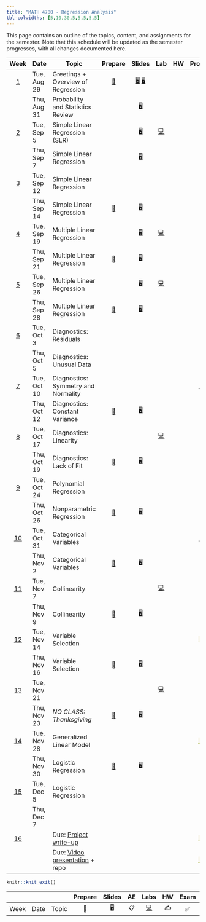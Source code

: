 ```yaml
---
title: "MATH 4780 - Regression Analysis"
tbl-colwidths: [5,10,30,5,5,5,5,5]
---
```


This page contains an outline of the topics, content, and assignments for the semester. Note that this schedule will be updated as the semester progresses, with all changes documented here.

::: column-screen-inset-right
|           Week            | Date        | Topic                                                                                                                     |                             Prepare                             |                                                                           Slides                                                                            |                                    Lab                                     | HW  |                                                                                                                                                                                                                                                                                                                       Project                                                                                                                                                                                                                                                                                                                        |
|:----:|------|------|:----:|:----:|:----:|:----:|:---------------------------:|
|  [1](/weeks/week-1.html)  | Tue, Aug 29 | Greetings + Overview of Regression                                                                                        |  [📖](/weeks/week-1.html#prepare){aria-label="Week 1 summary"}  | [🖥️](/slides/01-syllabus.html "01-syllabus"){aria-label="01-syllabus slides"} [🖥️](/slides/02-overview.html "02-overview"){aria-label="02-overview slides"} |                                                                            |     |                                                                                                                                                                                                                                                                                                                                                                                                                                                                                                                                                                                                                                                      |
|                           | Thu, Aug 31 | Probability and Statistics Review                                                                                         |                                                                 |                                      [🖥️](/slides/lec-1.html "03-prob-stat slides"){aria-label="03-prob-stat slides"}                                       |                                                                            |     |                                                                                                                                                                                                                                                                                                                                                                                                                                                                                                                                                                                                                                                      |
|  [2](/weeks/week-2.html)  | Tue, Sep 5  | Simple Linear Regression (SLR)                                                                                            |                                                                 |                                              [🖥️](/slides/lab-1.html "Lab slides"){aria-label="Lab 1 slides"}                                               | [💻](/labs/lab-1.html "Lab instructions"){aria-label="Lab 1 instructions"} |     |                                                                                                                                                                                                                                                                                                                                                                                                                                                                                                                                                                                                                                                      |
|                           | Thu, Sep 7  | Simple Linear Regression                                                                                                  |                                                                 |                                          [🖥️](/slides/lec-3.html "Lecture slides"){aria-label="Lecture 3 slides"}                                           |                                                                            |     |                                                                                                                                                                                                                                                                                                                                                                                                                                                                                                                                                                                                                                                      |
|  [3](/weeks/week-3.html)  | Tue, Sep 12 | Simple Linear Regression                                                                                                  |                                                                 |                                                                                                                                                             |                                                                            |     |                                                                                                                                                                                                                                                                                                                                                                                                                                                                                                                                                                                                                                                      |
|                           | Thu, Sep 14 | Simple Linear Regression                                                                                                  |  [📖](/weeks/week-3.html#prepare){aria-label="Week 3 summary"}  |                                          [🖥️](/slides/lec-4.html "Lecture slides"){aria-label="Lecture 4 slides"}                                           |                                                                            |     |                                                                                                                                                                                                                                                                                                                                                                                                                                                                                                                                                                                                                                                      |
|  [4](/weeks/week-4.html)  | Tue, Sep 19 | Multiple Linear Regression                                                                                                |                                                                 |                                               [🖥️](/slides/lab-2.pdf "Lab slides"){aria-label="Lab 2 slides"}                                               | [💻](/labs/lab-2.html "Lab instructions"){aria-label="Lab 2 instructions"} |     |                                                                                                                                                                                                                                                                                                                                                                                                                                                                                                                                                                                                                                                      |
|                           | Thu, Sep 21 | Multiple Linear Regression                                                                                                |  [📖](/weeks/week-4.html#prepare){aria-label="Week 4 summary"}  |                                          [🖥️](/slides/lec-6.html "Lecture slides"){aria-label="Lecture 6 slides"}                                           |                                                                            |     |                                                                                                                                                                                                                                                                                                                                                                                                                                                                                                                                                                                                                                                      |
|  [5](/weeks/week-5.html)  | Tue, Sep 26 | Multiple Linear Regression                                                                                                |                                                                 |                                              [🖥️](/slides/lab-3.html "Lab slides"){aria-label="Lab 3 slides"}                                               | [💻](/labs/lab-3.html "Lab instructions"){aria-label="Lab 3 instructions"} |     |                                                                                                                                                                                                                                                                                                                                                                                                                                                                                                                                                                                                                                                      |
|                           | Thu, Sep 28 | Multiple Linear Regression                                                                                                |  [📖](/weeks/week-5.html#prepare){aria-label="Week 5 summary"}  |                                          [🖥️](/slides/lec-8.html "Lecture slides"){aria-label="Lecture 8 slides"}                                           |                                                                            |     |                                                                                                                                                                                                                                                                                                                                                                                                                                                                                                                                                                                                                                                      |
|  [6](/weeks/week-6.html)  | Tue, Oct 3  | Diagnostics: Residuals                                                                                                    |                                                                 |                                                                                                                                                             |                                                                            |     |                                                                                                                                                                                                                                                                                                                                                                                                                                                                                                                                                                                                                                                      |
|                           | Thu, Oct 5  | Diagnostics: Unusual Data                                                                                                 |                                                                 |                                                                                                                                                             |                                                                            |     |                                                                                                                                                                                                                                                                                                                                                                                                                                                                                                                                                                                                                                                      |
|  [7](/weeks/week-7.html)  | Tue, Oct 10 | Diagnostics: Symmetry and Normality                                                                                       |                                                                 |                                                                                                                                                             |                                                                            |     |                                                                                                                                                                                                                                                                  [📂](https://sta210-s22.github.io/website/project-description.html#topic-ideas){aria-label="Project topic ideas"}                                                                                                                                                                                                                                                                   |
|                           | Thu, Oct 12 | Diagnostics: Constant Variance                                                                                            |  [📖](/weeks/week-7.html#prepare){aria-label="Week 7 summary"}  |                                         [🖥️](/slides/lec-12.html "Lecture slides"){aria-label="Lecture 12 slides"}                                          |                                                                            |     |                                                                                                                                                                                                                                                                                                                                                                                                                                                                                                                                                                                                                                                      |
|  [8](/weeks/week-8.html)  | Tue, Oct 17 | Diagnostics: Linearity                                                                                                    |                                                                 |                                                                                                                                                             | [💻](/labs/lab-4.html "Lab instructions"){aria-label="Lab 4 instructions"} |     |                                                                                                                                                                                                                                                                                                                                                                                                                                                                                                                                                                                                                                                      |
|                           | Thu, Oct 19 | Diagnostics: Lack of Fit                                                                                                  |  [📖](/weeks/week-8.html#prepare){aria-label="Week 8 summary"}  |                                         [🖥️](/slides/lec-14.html "Lecture slides"){aria-label="Lecture 14 slides"}                                          |                                                                            |     |                                                                                                                                                                                                                                                                                                                                                                                                                                                                                                                                                                                                                                                      |
|  [9](/weeks/week-9.html)  | Tue, Oct 24 | Polynomial Regression                                                                                                     |                                                                 |                                                                                                                                                             |                                                                            |     |                                                                                                                                                                                                                                                                                                                                                                                                                                                                                                                                                                                                                                                      |
|                           | Thu, Oct 26 | Nonparametric Regression                                                                                                  |  [📖](/weeks/week-9.html#prepare){aria-label="Week 9 summary"}  |                                         [🖥️](/slides/lec-16.html "Lecture slides"){aria-label="Lecture 16 slides"}                                          |                                                                            |     |                                                                                                                                                                                                                                                                                                                                                                                                                                                                                                                                                                                                                                                      |
| [10](/weeks/week-10.html) | Tue, Oct 31 | Categorical Variables                                                                                                     |                                                                 |                                                                                                                                                             |                                                                            |     |                                                                                                                                                                                                                                                              [📂](https://sta210-s22.github.io/website/project-description.html#project-proposal){aria-label="Project topic proposal"}                                                                                                                                                                                                                                                               |
|                           | Thu, Nov 2  | Categorical Variables                                                                                                     | [📖](/weeks/week-10.html#prepare){aria-label="Week 10 summary"} |                                         [🖥️](/slides/lec-18.html "Lecture slides"){aria-label="Lecture 18 slides"}                                          |                                                                            |     |                                                                                                                                                                                                                                                                                                                                                                                                                                                                                                                                                                                                                                                      |
| [11](/weeks/week-11.html) | Tue, Nov 7  | Collinearity                                                                                                              |                                                                 |                                                                                                                                                             | [💻](/labs/lab-5.html "Lab instructions"){aria-label="Lab 5 instructions"} |     |                                                                                                                                                                                                                                                                                                                                                                                                                                                                                                                                                                                                                                                      |
|                           | Thu, Nov 9  | Collinearity                                                                                                              | [📖](/weeks/week-11.html#prepare){aria-label="Week 11 summary"} |                                         [🖥️](/slides/lec-20.html "Lecture slides"){aria-label="Lecture 20 slides"}                                          |                                                                            |     |                                                                                                                                                                                                                                                                                                                                                                                                                                                                                                                                                                                                                                                      |
| [12](/weeks/week-12.html) | Tue, Nov 14 | Variable Selection                                                                                                        |                                                                 |                                                                                                                                                             |                                                                            |     |                [📂](https://sta210-s22.github.io/website/project-description.html#draft-report){aria-label="Project draft report" style="text-decoration: underline; color: rgb(133, 153, 0) !important; cursor: text; font-family: \"Lucida Grande\", serif; font-size: 16px; font-style: normal; font-variant-ligatures: none; font-variant-caps: normal; font-weight: 400; letter-spacing: normal; orphans: 2; text-align: center; text-indent: 0px; text-transform: none; white-space: pre-wrap; widows: 2; word-spacing: 0px; -webkit-text-stroke-width: 0px; caret-color: rgb(0, 0, 0); background-color: rgb(245, 240, 222);"}                |
|                           | Thu, Nov 16 | Variable Selection                                                                                                        | [📖](/weeks/week-12.html#prepare){aria-label="Week 12 summary"} |                                         [🖥️](/slides/lec-22.html "Lecture slides"){aria-label="Lecture 22 slides"}                                          |                                                                            |     |                                                                                                                                                                                                                                                                                                                                                                                                                                                                                                                                                                                                                                                      |
| [13](/weeks/week-13.html) | Tue, Nov 21 |                                                                                                                           |                                                                 |                                                                                                                                                             | [💻](/labs/lab-6.html "Lab instructions"){aria-label="Lab 6 instructions"} |     |                                                                                                                                                                                                                                                                                                                                                                                                                                                                                                                                                                                                                                                      |
|                           | Thu, Nov 23 | *NO CLASS: Thanksgiving*                                                                                                  | [📖](/weeks/week-13.html#prepare){aria-label="Week 13 summary"} |                                         [🖥️](/slides/lec-24.html "Lecture slides"){aria-label="Lecture 24 slides"}                                          |                                                                            |     |                                                                                                                                                                                                                                                                                                                                                                                                                                                                                                                                                                                                                                                      |
| [14](/weeks/week-14.html) | Tue, Nov 28 | Generalized Linear Model                                                                                                  |                                                                 |                                                                                                                                                             |                                                                            |     |                 [📂](https://sta210-s22.github.io/website/project-description.html#peer-review){aria-label="Project peer review" style="text-decoration: underline; color: rgb(133, 153, 0) !important; cursor: text; font-family: \"Lucida Grande\", serif; font-size: 16px; font-style: normal; font-variant-ligatures: none; font-variant-caps: normal; font-weight: 400; letter-spacing: normal; orphans: 2; text-align: center; text-indent: 0px; text-transform: none; white-space: pre-wrap; widows: 2; word-spacing: 0px; -webkit-text-stroke-width: 0px; caret-color: rgb(0, 0, 0); background-color: rgb(245, 240, 222);"}                 |
|                           | Thu, Nov 30 | Logistic Regression                                                                                                       | [📖](/weeks/week-14.html#prepare){aria-label="Week 14 summary"} |                                         [🖥️](/slides/lec-26.html "Lecture slides"){aria-label="Lecture 26 slides"}                                          |                                                                            |     |                                                                                                                                                                                                                                                                                                                                                                                                                                                                                                                                                                                                                                                      |
| [15](/weeks/week-15.html) | Tue, Dec 5  | Logistic Regression                                                                                                       |                                                                 |                                                                                                                                                             |                                                                            |     |                                                                                                                                                                                                                                                                                                                                                                                                                                                                                                                                                                                                                                                      |
|                           | Thu, Dec 7  |                                                                                                                           |                                                                 |                                                                                                                                                             |                                                                            |     |                                                                                                                                                                                                                                                                                                                                                                                                                                                                                                                                                                                                                                                      |
| [16](/weeks/week-16.html) |             | Due: [Project write-up](https://sta210-s22.github.io/website/project-description.html#written-report)                     |                                                                 |                                                                                                                                                             |                                                                            |     |              [📂](https://sta210-s22.github.io/website/project-description.html#written-report){aria-label="Project written report" style="text-decoration: underline; color: rgb(133, 153, 0) !important; cursor: text; font-family: \"Lucida Grande\", serif; font-size: 16px; font-style: normal; font-variant-ligatures: none; font-variant-caps: normal; font-weight: 400; letter-spacing: normal; orphans: 2; text-align: center; text-indent: 0px; text-transform: none; white-space: pre-wrap; widows: 2; word-spacing: 0px; -webkit-text-stroke-width: 0px; caret-color: rgb(0, 0, 0); background-color: rgb(245, 240, 222);"}              |
|                           |             | Due: [Video presentation](https://sta210-s22.github.io/website/project-description.html#video-presentation-slides) + repo |                                                                 |                                                                                                                                                             |                                                                            |     | [📂](https://sta210-s22.github.io/website/project-description.html#video-presentation-slides){aria-label="Project video presentation and slides" style="text-decoration: underline; color: rgb(133, 153, 0) !important; cursor: text; font-family: \"Lucida Grande\", serif; font-size: 16px; font-style: normal; font-variant-ligatures: none; font-variant-caps: normal; font-weight: 400; letter-spacing: normal; orphans: 2; text-align: center; text-indent: 0px; text-transform: none; white-space: pre-wrap; widows: 2; word-spacing: 0px; -webkit-text-stroke-width: 0px; caret-color: rgb(0, 0, 0); background-color: rgb(245, 240, 222);"} |
:::

```r
knitr::knit_exit()
```

|      |      |       | Prepare | Slides | AE  |                                                    Labs                                                    | HW  | Exam | Project |
|-------|-------|-------|:-----:|:-----:|:-----:|:-------------:|:-----:|:-----:|:-----:|
| Week | Date | Topic |   📖    |   🖥️   | 📋  | [💻](https://sakai.duke.edu/samigo-app/servlet/Login?id=6fa7ebf3-01af-42a6-91ba-3e813d3901221641094171786) | ✍️  |  ✅  |   📂    |

